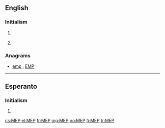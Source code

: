 {{also|mep|mép|мер|мөр}}
==English==

===Initialism===
{{en-initialism}}

# {{context|astronomy|US|lang=en}} {{initialism of|w:Mars Exploration Program|NASA's Mars Exploration Program}}
# {{context|politics|EU|lang=en}} {{initialism of|[[member|Member]] of the [[European Parliament]]}}

===Anagrams===
* [[emp#English|emp]] , [[EMP#English|EMP]]

----
==Esperanto==

===Initialism===
{{head|eo|initialism}}
# {{initialism of|lang=eo|malneta enlanda produkto||gross domestic product}}

[[cs:MEP]]
[[el:MEP]]
[[fr:MEP]]
[[mg:MEP]]
[[no:MEP]]
[[fi:MEP]]
[[tr:MEP]]